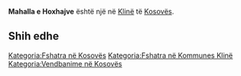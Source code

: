 {{Fshat në 
 | Emri                = Mahalla e Hoxhajve
 | EmriAlt                = 
 | NAME_SHORT_FORM=      
 | NAME_GENERIC=      
 | NAME_SORT_NAME_RO=      MAHALLAEHOXHAJVE
 | FULL_NAME_RO = Mahalla e Hoxhajve
 | FULL_NAME_ND_RO=Mahalla e Hoxhajve
 | SORT_NAME_RG=MAHALLAEHOXHAJVE
 | FULL_NAME_RG=Mahalla e Hoxhajve
 | FULL_NAME_ND_RG=Mahalla e Hoxhajve
 | SRP_NAME_SHORT_FORM=      
 | SRP_NAME_GENERIC=      
 | SRP_NAME_SORT_NAME_RO=      
 | SRP_FULL_NAME_RO = 
 | SRP_FULL_NAME_ND_RO=
 | SRP_SORT_NAME_RG=
 | SRP_FULL_NAME_RG=
 | SRP_FULL_NAME_ND_RG=
 | Emri (Rasa dhanore) = 
 | Figura              = 
 | Shteti              = Kosovo
 | Komuna              = Klinë
 | Kodi postar         = 
 | Sipërfaqja          = 

 | Popullsia           = 

 | Regj. i popullsisë  = 
 | Dend. e popullsisë  = 
 | Faqja zyrtare       = 
 <!--- Koordinatat ----> 
 | Gjerësia            = 42.280556
 | Gjatësia            = 21.1975
 | Lartësia            = 
}}
'''Mahalla e Hoxhajve''' është një [[]] në [[Klinë]] të [[Kosovës]].

<!-- == Gjeografia == -->
<!-- == Historia == -->
<!-- == Demografia == -->
== Shih edhe ==
{{Komuna Klinë}}
{{Kosovo-Administrata-Cung}}

[[Kategoria:Fshatra në Kosovës]]
[[Kategoria:Fshatra në Kommunes Klinë]]
[[Kategoria:Vendbanime në Kosovës]]
